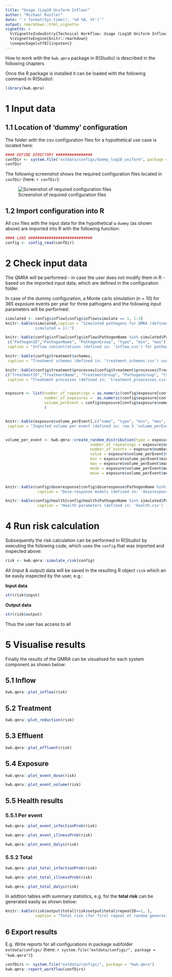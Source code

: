 ```yaml
---
title: "Usage (Log10 Uniform Inflow)"
author: "Michael Rustler"
date: "`r format(Sys.time(), '%d %B, %Y')`"
output: rmarkdown::html_vignette
vignette: >
  %\VignetteIndexEntry{Technical Workflow: Usage (Log10 Uniform Inflow)}
  %\VignetteEngine{knitr::rmarkdown}
  \usepackage[utf8]{inputenc}
---
```


How to work with the `kwb.qmra` package in R(Studio) is described in the following chapters

Once the R package is installed it can be loaded with the following command in 
R(Studio):

```r
library(kwb.qmra)
```


# 1 Input data 

## 1.1 Location of 'dummy' configuration 

The folder with the csv configuration files  for a hypothetical use case is 
located here: 

```r
#### DEFINE DIRECTORY ################
confDir <- system.file("extdata/configs/dummy_log10_uniform", package = "kwb.qmra")
confDir
```

The following screenshot shows the required configuration files located in 
`confDir` (here: `r confDir`):

![Screenshot of required configuration files](dummy_config.jpg)

## 1.2 Import configuration into R

All csv files with the input data for the hypothetical u `dummy` (as shown above) are 
imported into R with the following function:

```r
#### LOAD ############################
config <- config_read(confDir) 
```

# 2 Check input data 

The QMRA will be performed - in case the user does not modify them in R - based on the 
imported input data, which are defined in the configuration folder. 

In case of the dummy configuration, a Monte carlo simulation (n = 10) for 365 exposure events per year for three pathogens and the following input parameters will be performed:


```r
simulated <- config$inflow[config$inflow$simulate == 1, 1:3]
knitr::kable(simulated,caption = "Simulated pathogens for QMRA (defined in: 'inflow.csv' with 
             simulated = 1):")

knitr::kable(config$inflow[config$inflow$PathogenName %in% simulated$PathogenName,
 c("PathogenID","PathogenName", "PathogenGroup", "type", "min", "max")], 
 caption = "Inflow concentrations (defined in: 'inflow.csv') for pathogens used for QMRA:")

knitr::kable(config$treatment$schemes,
 caption = "Treatment schemes (defined in: 'treatment_schemes.csv') used for QMRA:")

knitr::kable(config$treatment$processes[config$treatment$processes$TreatmentID %in% config$treatment$schemes$TreatmentID,
c("TreatmentID","TreatmentName", "TreatmentGroup", "PathogenGroup", "type", "min", "max")], 
 caption = "Treatment processes (defined in: 'treatment_proecesses.csv') and assumed log-reductions used for QMRA (from [WHO, 2011](http://apps.who.int/iris/bitstream/10665/44584/1/9789241548151_eng.pdf#page=162)):")


exposure <- list(number_of_repeatings = as.numeric(config$exposure[config$exposure$name == "number_of_repeatings","value"]),
                 number_of_exposures =  as.numeric(config$exposure[config$exposure$name == "number_of_exposures","value"]),
                 volume_perEvent = config$exposure[config$exposure$name == "volume_perEvent",]
                 )


knitr::kable(exposure$volume_perEvent[,c("name", "type", "min", "max", "mode")],
 caption = "Ingested volume per event (defined in: row 3 'volume_perEvent' in 'exposure.csv') (source: own assumption)):")


volume_per_event <- kwb.qmra::create_random_distribution(type = exposure$volume_perEvent$type, 
                                     number_of_repeatings = exposure$number_of_repeatings,
                                     number_of_events = exposure$number_of_exposures, 
                                     value = exposure$volume_perEvent$value, 
                                     min = exposure$volume_perEvent$min, 
                                     max = exposure$volume_perEvent$max, 
                                     mode = exposure$volume_perEvent$mode, 
                                     mean = exposure$volume_perEvent$mean,debug = FALSE)


knitr::kable(config$doseresponse[config$doseresponse$PathogenName %in% simulated$PathogenName,], 
              caption = "Dose-response models (defined in: 'doseresponse.csv') used for QMRA (from [QMRAwiki](http://qmrawiki.canr.msu.edu/index.php/Quantitative_Microbial_Risk_Assessment_(QMRA)_Wiki)):")

knitr::kable(config$health[config$health$PathogenName %in% simulated$PathogenName,], 
              caption = "Health parameters (defined in: 'health.csv') for simulated pathogens (from [WHO, 2011](http://apps.who.int/iris/bitstream/10665/44584/1/9789241548151_eng.pdf#page=132)):")


```

# 4 Run risk calculation

Subsequently the risk calculation can be performed in R(Studio) by executing the 
following code, which uses the `config` that was imported and inspected above:

```r
risk <- kwb.qmra::simulate_risk(config)
```

All (input & output) data will be saved in the resulting R object `risk` which an be easily 
inspected by the user, e.g.: 


**Input data**


```r
str(risk$input)
```


**Output data**


```r
str(risk$output)
```

Thus the user has access to all 

# 5 Visualise results 

Finally the results of the QMRA can be visualised for each system component as shown 
below:


## 5.1 Inflow
```r
kwb.qmra::plot_inflow(risk)
```

## 5.2 Treatment
```r
kwb.qmra::plot_reduction(risk)
```

## 5.3 Effluent
```r
kwb.qmra::plot_effluent(risk)
```

## 5.4 Exposure 
```r
kwb.qmra::plot_event_dose(risk)
```

```r
kwb.qmra::plot_event_volume(risk)
```

## 5.5 Health results 

### 5.5.1 Per event
```r
kwb.qmra::plot_event_infectionProb(risk)
```

```r
kwb.qmra::plot_event_illnessProb(risk)
```
```r
kwb.qmra::plot_event_dalys(risk)
```

### 5.5.2 Total 

```r
kwb.qmra::plot_total_infectionProb(risk)
```

```r
kwb.qmra::plot_total_illnessProb(risk)
```

```r
kwb.qmra::plot_total_dalys(risk)
```

In addtion tables with summary statistics, e.g. for the **total risk** can be generated easily 
as shown below:

```r
knitr::kable(risk$output$total[risk$output$total$repeatID==1, ], 
             caption = "Total risk (for first repeat of random generation)")
```

## 6 Export results 


E.g. Write reports for all configurations in package subfolder `extdata/configs/` (here: 
`r system.file("extdata/configs/", package = "kwb.qmra")`):

```r
confDirs <- system.file("extdata/configs/", package = "kwb.qmra")
kwb.qmra::report_workflow(confDirs)

```

```r


```
